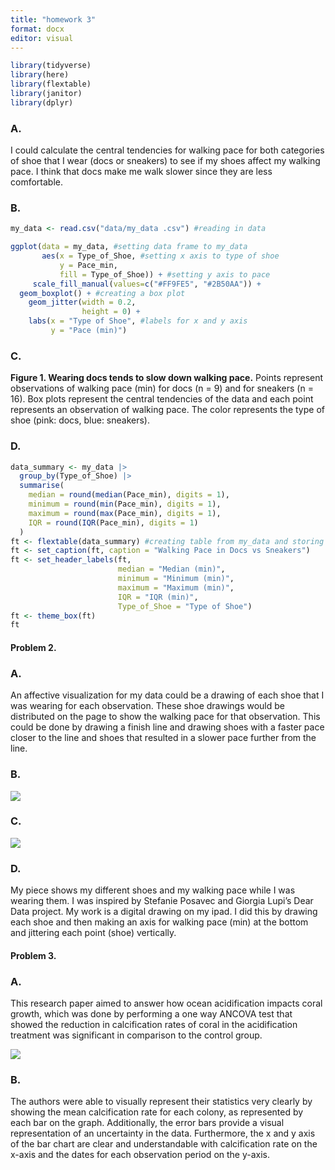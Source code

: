 ```yaml
---
title: "homework 3"
format: docx
editor: visual
---
```


```r
library(tidyverse)
library(here)
library(flextable)
library(janitor)
library(dplyr)
```

### A.

I could calculate the central tendencies for walking pace for both categories of shoe that I wear (docs or sneakers) to see if my shoes affect my walking pace. I think that docs make me walk slower since they are less comfortable.

### B.

```r
my_data <- read.csv("data/my_data .csv") #reading in data

ggplot(data = my_data, #setting data frame to my_data
       aes(x = Type_of_Shoe, #setting x axis to type of shoe
           y = Pace_min,
           fill = Type_of_Shoe)) + #setting y axis to pace
     scale_fill_manual(values=c("#FF9FE5", "#2B50AA")) + 
  geom_boxplot() + #creating a box plot
    geom_jitter(width = 0.2,
                height = 0) +
    labs(x = "Type of Shoe", #labels for x and y axis
         y = "Pace (min)")
```

### C.

**Figure 1. Wearing docs tends to slow down walking pace.** Points represent observations of walking pace (min) for docs (n = 9) and for sneakers (n = 16). Box plots represent the central tendencies of the data and each point represents an observation of walking pace. The color represents the type of shoe (pink: docs, blue: sneakers).

### D.

```r
data_summary <- my_data |> 
  group_by(Type_of_Shoe) |> 
  summarise(
    median = round(median(Pace_min), digits = 1),
    minimum = round(min(Pace_min), digits = 1),
    maximum = round(max(Pace_min), digits = 1),
    IQR = round(IQR(Pace_min), digits = 1)
  )
ft <- flextable(data_summary) #creating table from my_data and storing it as an object called ft
ft <- set_caption(ft, caption = "Walking Pace in Docs vs Sneakers")
ft <- set_header_labels(ft,
                        median = "Median (min)",
                        minimum = "Minimum (min)",
                        maximum = "Maximum (min)",
                        IQR = "IQR (min)",
                        Type_of_Shoe = "Type of Shoe")
ft <- theme_box(ft)
ft
```

#### Problem 2.

### A.

An affective visualization for my data could be a drawing of each shoe that I was wearing for each observation. These shoe drawings would be distributed on the page to show the walking pace for that observation. This could be done by drawing a finish line and drawing shoes with a faster pace closer to the line and shoes that resulted in a slower pace further from the line.

### B.

![](images/shoe_visualization-01.jpg)

### C.

![](images/shoe_draft-01.jpeg)

### D.

My piece shows my different shoes and my walking pace while I was wearing them. I was inspired by Stefanie Posavec and Giorgia Lupi’s Dear Data project. My work is a digital drawing on my ipad. I did this by drawing each shoe and then making an axis for walking pace (min) at the bottom and jittering each point (shoe) vertically.

#### Problem 3.

### A.

This research paper aimed to answer how ocean acidification impacts coral growth, which was done by performing a one way ANCOVA test that showed the reduction in calcification rates of coral in the acidification treatment was significant in comparison to the control group.

![](images/figure_screenshot.png)

### B.

The authors were able to visually represent their statistics very clearly by showing the mean calcification rate for each colony, as represented by each bar on the graph. Additionally, the error bars provide a visual representation of an uncertainty in the data. Furthermore, the x and y axis of the bar chart are clear and understandable with calcification rate on the x-axis and the dates for each observation period on the y-axis.
